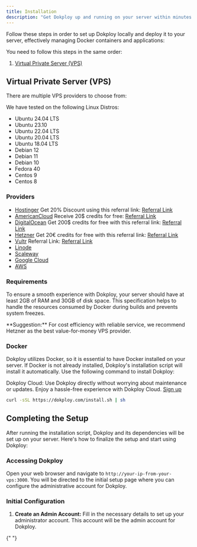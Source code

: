 ```yaml
---
title: Installation
description: "Get Dokploy up and running on your server within minutes with this easy-to-follow installation guide."
---
```


Follow these steps in order to set up Dokploy locally and deploy it to your server, effectively managing Docker containers and applications:

You need to follow this steps in the same order:

1. [Virtual Private Server (VPS)](#virtual-private-server-vps)

## Virtual Private Server (VPS)

There are multiple VPS providers to choose from:

We have tested on the following Linux Distros:

- Ubuntu 24.04 LTS
- Ubuntu 23.10
- Ubuntu 22.04 LTS
- Ubuntu 20.04 LTS
- Ubuntu 18.04 LTS
- Debian 12
- Debian 11
- Debian 10
- Fedora 40
- Centos 9
- Centos 8

### Providers

- [Hostinger](https://www.hostinger.com/vps-hosting?ref=dokploy) Get 20% Discount using this referral link: [Referral Link](https://www.hostinger.com/vps-hosting?REFERRALCODE=1SIUMAURICI97)
- [AmericanCloud](https://app.americancloud.com/register?ref=dokploy) Receive 20$ credits for free: [Referral Link](https://app.americancloud.com/register?ref=dokploy)
- [DigitalOcean](https://www.digitalocean.com/pricing/droplets#basic-droplets) Get 200$ credits for free with this referral link: [Referral Link](https://m.do.co/c/db24efd43f35)
- [Hetzner](https://www.hetzner.com/cloud/) Get 20€ credits for free with this referral link: [Referral Link](https://hetzner.cloud/?ref=vou4fhxJ1W2D)
- [Vultr](https://www.vultr.com/pricing/#cloud-compute) Referral Link: [Referral Link](https://www.vultr.com/?ref=9679828)
- [Linode](https://www.linode.com/es/pricing/#compute-shared)
- [Scaleway](https://www.scaleway.com/en/pricing/?tags=baremetal,available)
- [Google Cloud](https://cloud.google.com/)
- [AWS](https://aws.amazon.com/ec2/pricing/)

### Requirements

To ensure a smooth experience with Dokploy, your server should have at least 2GB of RAM and 30GB of disk space. This specification helps to handle the resources consumed by Docker during builds and prevents system freezes.


<Callout>
  **Suggestion:** For cost efficiency with reliable service, we recommend
  Hetzner as the best value-for-money VPS provider.
</Callout>

### Docker

Dokploy utilizes Docker, so it is essential to have Docker installed on your server. If Docker is not already installed, Dokploy's installation script will install it automatically. Use the following command to install Dokploy:


<div className="flex flex-col gap-10 px-4 bg-green-200 dark:bg-[#031F10] text-green-900 dark:text-green-300 rounded-lg">

 Dokploy Cloud:  Use Dokploy directly without worrying about maintenance or updates. Enjoy a hassle-free experience with Dokploy Cloud.  <a href="https://app.dokploy.com/register" className="text-green-600 underline">Sign up</a>
</div>

```bash
curl -sSL https://dokploy.com/install.sh | sh
```

## Completing the Setup

After running the installation script, Dokploy and its dependencies will be set up on your server. Here's how to finalize the setup and start using Dokploy:

### Accessing Dokploy

Open your web browser and navigate to `http://your-ip-from-your-vps:3000`. You will be directed to the initial setup page where you can configure the administrative account for Dokploy.

### Initial Configuration

1. **Create an Admin Account:** Fill in the necessary details to set up your administrator account. This account will be the admin account for Dokploy.

{" "}

<ImageZoom
  src="/assets/images/setup.png"
  width={1300}
  height={650}
  alt="home og image"
  className="rounded-lg"
/>
